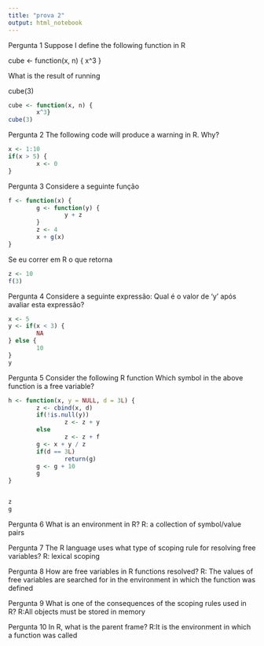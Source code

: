 ```yaml
---
title: "prova 2"
output: html_notebook
---
```


Pergunta 1
Suppose I define the following function in R


cube <- function(x, n) {
        x^3
}

What is the result of running

cube(3)


```r

cube <- function(x, n) {
        x^3}
cube(3)
```
Pergunta 2
The following code will produce a warning in R.
Why?


```r
x <- 1:10
if(x > 5) {
        x <- 0
}
```
Pergunta 3
Considere a seguinte função

```r
f <- function(x) {
        g <- function(y) {
                y + z
        }
        z <- 4
        x + g(x)
}
```

Se eu correr em R
o que retorna 
```r
z <- 10
f(3)
```
Pergunta 4
Considere a seguinte expressão:
Qual é o valor de 'y' após avaliar esta expressão?
```r
x <- 5
y <- if(x < 3) {
        NA
} else {
        10
}
y
```
Pergunta 5
Consider the following R function
Which symbol in the above function is a free variable?

```r
h <- function(x, y = NULL, d = 3L) {
        z <- cbind(x, d)
        if(!is.null(y))
                z <- z + y
        else
                z <- z + f
        g <- x + y / z
        if(d == 3L)
                return(g)
        g <- g + 10
        g
}


z
g

```

Pergunta 6
What is an environment in R?
R: a collection of symbol/value pairs



Pergunta 7
The R language uses what type of scoping rule for resolving free variables?
R: lexical scoping


Pergunta 8
How are free variables in R functions resolved?
R: The values of free variables are searched for in the environment in which the function was defined


Pergunta 9
What is one of the consequences of the scoping rules used in R?
R:All objects must be stored in memory



Pergunta 10
In R, what is the parent frame?
R:It is the environment in which a function was called

